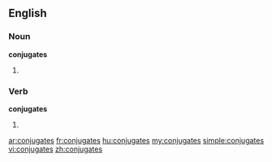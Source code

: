 ==English==

===Noun===
'''conjugates'''

# {{plural of|[[conjugate]]}}

===Verb===
'''conjugates'''

# {{third-person singular of|[[conjugate]]}}

[[ar:conjugates]]
[[fr:conjugates]]
[[hu:conjugates]]
[[my:conjugates]]
[[simple:conjugates]]
[[vi:conjugates]]
[[zh:conjugates]]